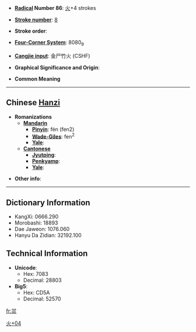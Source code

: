 * '''[[Wiktionary:Chinese radical index| Radical]] Number 86''': [[Wiktionary:Chinese radical index 火|火]]+4 strokes

* '''[[Wiktionary:Chinese total strokes index|Stroke number]]''': [[Wiktionary:Chinese total strokes index 8|8]]

* '''Stroke order''': 

* '''[[Wiktionary:Chinese four corner index|Four-Corner System]]''': 8080<sub>9</sub>

* '''[[Wiktionary:Chinese Cangjie index|Cangjie input]]''': 金尸竹火 (CSHF)

* '''Graphical Significance and Origin''': 

* '''Common Meaning'''

----

== Chinese [[Hanzi]] ==

* '''Romanizations'''
** '''[[Mandarin]]'''
*** '''[[Pinyin]]''': fén (fen2)
*** '''[[Wade-Giles]]''': fen<sup>2</sup>
*** '''[[Yale]]''': 
** '''[[Cantonese]]'''
*** '''[[Jyutping]]''':
*** '''[[Penkyamp]]''': 
*** '''[[Yale]]''': 

* '''Other info''': 

----

== Dictionary Information ==

* KangXi: 0666.290
* Morobashi: 18893
* Dae Jaweon: 1076.060
* Hanyu Da Zidian: 32192.100

== Technical Information ==

* '''Unicode''':
** Hex: 7083
** Decimal: 28803
* '''Big5''':
** Hex: CD5A
** Decimal: 52570

[[Category:CJKV Character articles lacking a common meaning|火+04]]

[[fr:炃]]